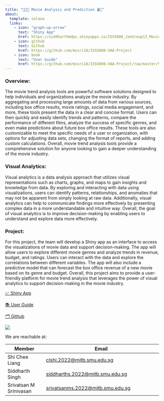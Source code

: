 ```yaml
---
title: "👨🏻‍💻 Movie Analysis and Prediction 🎬🍿"
about:
  template: solana
  links:
    - icon: "graph-up-arrow"
      text: "Shiny App"
      href: https://siddharthmdps.shinyapps.io/ISSS608_JanGroup13_MovieTrendAnalysis/
    - icon: github
      text: Github
      href: https://github.com/mssri16/ISSS608-VAA-Project
    - icon: book
      text: "User Guide"
      href: https://github.com/mssri16/ISSS608-VAA-Project/raw/master/VA%20Project%20-%20User%20Guide.pdf
---
```


### Overview:

The movie trend analysis tools are powerful software solutions designed to help individuals and organizations analyze the movie industry. By aggregating and processing large amounts of data from various sources, including box office results, movie ratings, social media engagement, and more, these tools present the data in a clear and concise format. Users can then quickly and easily identify trends and patterns, compare the performance of different films, analyze the success of specific genres, and even make predictions about future box office results. These tools are also customizable to meet the specific needs of a user or organization, with options for adjusting data sets, changing the format of reports, and adding custom calculations. Overall, movie trend analysis tools provide a comprehensive solution for anyone looking to gain a deeper understanding of the movie industry.

### Visual Analytics:

Visual analytics is a data analysis approach that utilizes visual representations such as charts, graphs, and maps to gain insights and knowledge from data. By exploring and interacting with data using visualizations, users can identify patterns, relationships, and anomalies that may not be apparent from simply looking at raw data. Additionally, visual analytics can help to communicate findings more effectively by presenting complex data in a more understandable and intuitive way. Overall, the goal of visual analytics is to improve decision-making by enabling users to understand and explore data more effectively.

### Project:

For this project, the team will develop a Shiny app as an interface to access the visualizations of movie data and support decision-making. The app will allow users to explore different movie genres and analyze trends in revenue, budget, and ratings. Users can interact with the data and explore the correlations between different variables. The app will also include a predictive model that can forecast the box office revenue of a new movie based on its genre and budget. Overall, this project aims to provide a user-friendly platform for movie trend analysis that leverages the power of visual analytics to support decision-making in the movie industry.

::: {#Projectlinks}
::: ProjectLink
[📈 Shiny App](https://siddharthmdps.shinyapps.io/ISSS608_JanGroup13_MovieTrendAnalysis/?_ga=2.257722187.1122427571.1680405864-1468702083.1680405864)
:::

::: ProjectLink
[📚 User Guide](https://github.com/mssri16/ISSS608-VAA-Project/raw/master/VA%20Project%20-%20User%20Guide.pdf)
:::

::: ProjectLink
[🗂️ Github](https://github.com/mssri16/ISSS608-VAA-Project)
:::
:::

![](OurTeam.png)

We are reachable at:

| Member                 | Email                                                                        |
|------------------|------------------------------------------------------|
| Shi Chee Liang         | [clshi.2022\@mitb.smu.edu.sg](mailto:clshi.2022@mitb.smu.edu.sg)             |
| Siddharth Singh        | [siddharths.2022\@mitb.smu.edu.sg](mailto:siddharths.2022@mitb.smu.edu.sg)   |
| Srivatsan M Srinivasan | [srivatsanms.2022\@mitb.smu.edu.sg](mailto:srivatsanms.2022@mitb.smu.edu.sg) |
